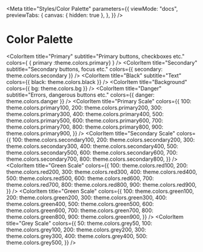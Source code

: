 

<Meta
  title="Styles/Color Palette"
  parameters={{
    viewMode: "docs",
    previewTabs: {
      canvas: { hidden: true },
    },
  }}
/>

# Color Palette

<ColorPalette>

  <ColorItem
    title="Primary"
    subtitle="Primary buttons, checkboxes etc."
    colors={ { primary :theme.colors.primary} }
  />
  <ColorItem
    title="Secondary"
    subtitle="Secondary buttons, focus etc."
    colors={{ secondary: theme.colors.secondary }}
  />
  <ColorItem
    title="Black"
    subtitle="Text"
    colors={{ black: theme.colors.black }}
  />
  <ColorItem
    title="Background"
    colors={{ bg: theme.colors.bg }}
  />
  <ColorItem
    title="Danger"
    subtitle="Errors, dangerous buttons etc."
    colors={{ danger: theme.colors.danger }}
  />
  <ColorItem
    title="Primary Scale"
    colors={{
      100: theme.colors.primary100,
      200: theme.colors.primary200,
      300: theme.colors.primary300,
      400: theme.colors.primary400,
      500: theme.colors.primary500,
      600: theme.colors.primary600,
      700: theme.colors.primary700,
      800: theme.colors.primary800,
      900: theme.colors.primary900,
    }}
  />
  <ColorItem
    title="Secondary Scale"
    colors={{
      100: theme.colors.secondary100,
      200: theme.colors.secondary200,
      300: theme.colors.secondary300,
      400: theme.colors.secondary400,
      500: theme.colors.secondary500,
      600: theme.colors.secondary600,
      700: theme.colors.secondary700,
      800: theme.colors.secondary800,
    }}
  />
  <ColorItem
    title="Green Scale"
    colors={{
      100: theme.colors.red100,
      200: theme.colors.red200,
      300: theme.colors.red300,
      400: theme.colors.red400,
      500: theme.colors.red500,
      600: theme.colors.red600,
      700: theme.colors.red700,
      800: theme.colors.red800,
      900: theme.colors.red900,
    }}
  />
  <ColorItem
    title="Green Scale"
    colors={{
      100: theme.colors.green100,
      200: theme.colors.green200,
      300: theme.colors.green300,
      400: theme.colors.green400,
      500: theme.colors.green500,
      600: theme.colors.green600,
      700: theme.colors.green700,
      800: theme.colors.green800,
      900: theme.colors.green900,
    }}
  />
  <ColorItem
    title="Grey Scale"
    colors={{
      50: theme.colors.grey50,
      100: theme.colors.grey100,
      200: theme.colors.grey200,
      300: theme.colors.grey300,
      400: theme.colors.grey400,
      500: theme.colors.grey500,
    }}
  />
</ColorPalette>

